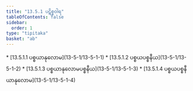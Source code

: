 ```yaml
---
title: "13.5.1 ပဋိစ္စဝါရ"
tableOfContents: false
sidebar:
  order: 1
type: "tipitaka"
basket: "ab"
---
```



<DynamicBreadcrumb />



<TableOfContents>
* [13.5.1.1 ပစ္စယာနုလောမ](13-5-1/13-5-1-1)
* [13.5.1.2 ပစ္စယပစ္စနီယ](13-5-1/13-5-1-2)
* [13.5.1.3 ပစ္စယာနုလောမပစ္စနီယ](13-5-1/13-5-1-3)
* [13.5.1.4 ပစ္စယပစ္စနီယာနုလောမ](13-5-1/13-5-1-4)
</TableOfContents>